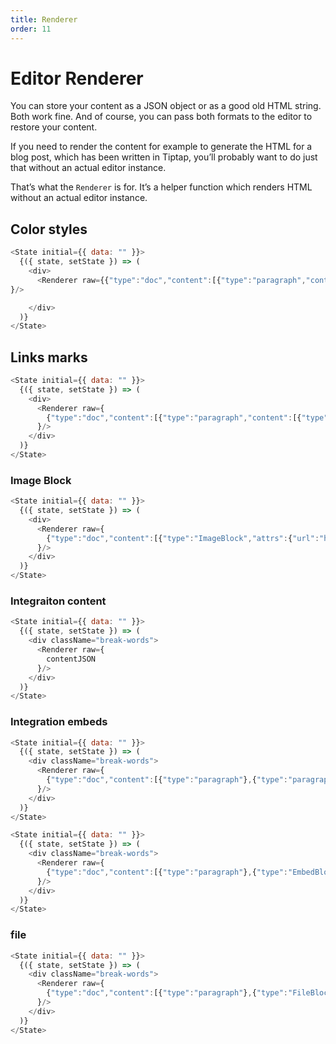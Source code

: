 ```yaml
---
title: Renderer
order: 11
---
```


# Editor Renderer


You can store your content as a JSON object or as a good old HTML string. 
Both work fine. And of course, you can pass both formats to the editor to restore your content. 


If you need to render the content for example to generate the HTML for a blog post, 
which has been written in Tiptap, you’ll probably want to do just that without an actual editor instance.

That’s what the `Renderer` is for. It’s a helper function which renders HTML without an actual editor instance.


## Color styles


```js live=true
<State initial={{ data: "" }}>
  {({ state, setState }) => (
    <div>
      <Renderer raw={{"type":"doc","content":[{"type":"paragraph","content":[{"type":"text","text":"helo"},{"type":"text","marks":[{"type":"textStyle","attrs":{"color":"#d42323"}}],"text":"o"}]}]}
}/>

    </div>
  )}
</State>
```

## Links marks

```js live=true
<State initial={{ data: "" }}>
  {({ state, setState }) => (
    <div>
      <Renderer raw={
        {"type":"doc","content":[{"type":"paragraph","content":[{"type":"text","text":"hola "},{"type":"text","marks":[{"type":"link","attrs":{"href":"http://fkfjfj.com","target":"_blank","class":null}}],"text":"http://fkfjfj.com"},{"type":"text","text":" "},{"type":"text","marks":[{"type":"link","attrs":{"href":"http://google.com","target":"_blank","class":null}}],"text":"google.com"}]}]}
      }/>
    </div>
  )}
</State>
```

### Image Block

```js live=true
<State initial={{ data: "" }}>
  {({ state, setState }) => (
    <div>
      <Renderer raw={
        {"type":"doc","content":[{"type":"ImageBlock","attrs":{"url":"https://miro.medium.com/v2/resize:fit:1400/format:webp/1*cg_wdzpS-Me6_CQyL1pHiA.jpeg","src":null,"width":1686,"height":1580,"loading":true,"loading_progress":0,"caption":"caption!","direction":"center","file":{},"aspect_ratio":{"width":1000,"height":937.129300118624,"ratio":93.7129300118624}}}]}
      }/>
    </div>
  )}
</State>
```

### Integraiton content

```js live=true
<State initial={{ data: "" }}>
  {({ state, setState }) => (
    <div className="break-words">
      <Renderer raw={
        contentJSON
      }/>
    </div>
  )}
</State>
```


### Integration embeds

```js live=true
<State initial={{ data: "" }}>
  {({ state, setState }) => (
    <div className="break-words">
      <Renderer raw={
        {"type":"doc","content":[{"type":"paragraph"},{"type":"paragraph","content":[{"type":"text","text":"Hello"}]},{"type":"VideoBlock","attrs":{"embed_data":{"provider_url":"https://www.youtube.com/","height":113,"type":"video","html":"<iframe width=\"200\" height=\"113\" src=\"https://www.youtube.com/embed/SjhIlw3Iffs?feature=oembed\" frameborder=\"0\" allow=\"accelerometer; autoplay; clipboard-write; encrypted-media; gyroscope; picture-in-picture; web-share\" allowfullscreen title=\"GPT-4 Creator Ilya Sutskever\"></iframe>","author_name":"Eye on AI","author_url":"https://www.youtube.com/@eyeonai3425","thumbnail_url":"https://i.ytimg.com/vi/SjhIlw3Iffs/hqdefault.jpg","title":"GPT-4 Creator Ilya Sutskever","thumbnail_width":480,"width":200,"provider_name":"YouTube","thumbnail_height":360,"version":"1.0","url":"https://www.youtube.com/watch?v=SjhIlw3Iffs"},"provisory_text":"https://www.youtube.com/watch?v=SjhIlw3Iffs"},"content":[{"type":"text","marks":[{"type":"link","attrs":{"href":"https://www.youtube.com/watch?v=SjhIlw3Iffs","target":"_blank","class":null}}],"text":"https://www.youtube.com/watch?v=SjhIlw3Iffs"}]},{"type":"paragraph","content":[{"type":"text","text":"hellok"}]},{"type":"paragraph"}]}
      }/>
    </div>
  )}
</State>
```

```js live=true
<State initial={{ data: "" }}>
  {({ state, setState }) => (
    <div className="break-words">
      <Renderer raw={
        {"type":"doc","content":[{"type":"paragraph"},{"type":"EmbedBlock","attrs":{"embed_data":{"error":"no matching providers found","url":"https://github.com/michelson"},"provisory_text":"https://github.com/michelson"},"content":[{"type":"text","marks":[{"type":"link","attrs":{"href":"https://github.com/michelson","target":"_blank","class":null}}],"text":"https://github.com/michelson"}]},{"type":"paragraph"}]}
      }/>
    </div>
  )}
</State>
```


### file

```js live=true
<State initial={{ data: "" }}>
  {({ state, setState }) => (
    <div className="break-words">
      <Renderer raw={
        {"type":"doc","content":[{"type":"paragraph"},{"type":"FileBlock","attrs":{"url":"blob:http://localhost:8080/fda338c3-79d5-4994-bb8a-8f1e6ebcfd52","src":null,"width":"","height":"","loading":true,"loading_progress":0,"caption":"caption!","direction":"center","file":{},"aspect_ratio":{"width":200,"height":200,"ratio":100}}}]}
      }/>
    </div>
  )}
</State>
```



